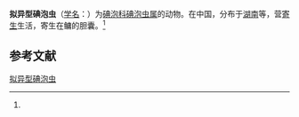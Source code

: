 {{Speciesbox
| name = 拟异型碘泡虫
| status = 
| status_system = 
| image = 
| genus = Myxobolus
| species = paradispar
| authority = (Chen, 1998)<ref name='id9503'>{{cite web| url =http://www.bioinfo.cn/db05/BjdwSpecies.php?action=view&id=9503| title =拟异型碘泡虫| work =《中国动物物种编目数据库》| publisher =中国科学院微生物研究所| author =中国科学院动物研究所| accessdate =2009-04-16| deadurl =yes| archiveurl =https://web.archive.org/web/20160305043018/http://www.bioinfo.cn/db05/BjdwSpecies.php?action=view&id=9503| archivedate =2016-03-05}}</ref>
}}

'''拟异型碘泡虫'''（[[学名|学名]]：{{lang|la|''Myxobolus paradispar''}}）为[[碘泡科|碘泡科]][[碘泡虫属|碘泡虫属]]的动物。在中国，分布于[[湖南|湖南]]等，营[[寄生|寄生]]生活，寄生在鳙的胆囊。<ref name='id9503'/>

== 参考文献 ==
{{reflist}}

{{Wikispecies|Myxobolus paradispar}}

[[Category:碘泡虫属|拟异型碘泡虫]]


{{Cnidarian-stub}}